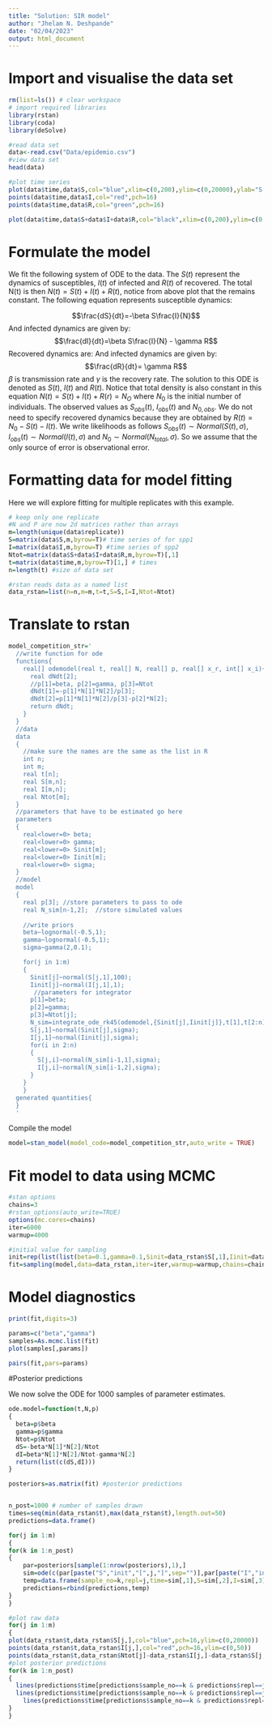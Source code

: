 ```yaml
---
title: "Solution: SIR model"
author: "Jhelam N. Deshpande"
date: "02/04/2023"
output: html_document
---
```

# Import and visualise the data set
```r
rm(list=ls()) # clear workspace
# import required libraries
library(rstan)
library(coda)
library(deSolve)
```
```r
#read data set
data<-read.csv("Data/epidemio.csv")
#view data set
head(data)
```
```r
#plot time series
plot(data$time,data$S,col="blue",xlim=c(0,200),ylim=c(0,20000),ylab="S or I or R",xlab="Time",pch=16)
points(data$time,data$I,col="red",pch=16)
points(data$time,data$R,col="green",pch=16)

plot(data$time,data$S+data$I+data$R,col="black",xlim=c(0,200),ylim=c(0,20000),ylab="S+I+R",xlab="Time",pch=16)
```


# Formulate the model

We fit the following system of ODE to the data. The $S(t)$ represent the dynamics of susceptibles, $I(t)$ of infected and $R(t)$ of recovered. The total N(t) is then $N(t)=S(t)+I(t)+R(t)$, notice from above plot that the remains constant. The following equation represents susceptible dynamics:

$$\frac{dS}{dt}=-\beta S\frac{I}{N}$$
And infected dynamics are given by:
$$\frac{dI}{dt}=\beta S\frac{I}{N} - \gamma R$$
Recovered dynamics are:
And infected dynamics are given by:
$$\frac{dR}{dt}= \gamma R$$
$\beta$ is transmission rate and $\gamma$ is the recovery rate. The solution to this ODE is denoted as $S(t)$,  $I(t)$ and $R(t)$. Notice that total density is also constant in this equation $N(t)=S(t)+I(t)+R(r)=N_O$ where $N_0$ is the initial number of individuals. The observed values as $S_{obs}(t)$, $I_{obs}(t)$ and $N_{0,obs}$. We do not need to specify recovered dynamics because they are obtained by $R(t)=N_0-S(t)-I(t)$. We write likelihoods as follows $S_{obs}(t)\sim Normal(S(t),\sigma)$, $I_{obs}(t)\sim Normal(I(t),\sigma)$ and $N_{0} \sim Normal(N_{total},\sigma)$. So we assume that the only source of error is observational error.

# Formatting data for model fitting
Here we will explore fitting for multiple replicates with this example.
```r
# keep only one replicate
#N and P are now 2d matrices rather than arrays
m=length(unique(data$replicate))
S=matrix(data$S,m,byrow=T)# time series of for spp1
I=matrix(data$I,m,byrow=T) #time series of spp2
Ntot=matrix(data$S+data$I+data$R,m,byrow=T)[,1]
t=matrix(data$time,m,byrow=T)[1,] # times
n=length(t) #size of data set

#rstan reads data as a named list
data_rstan=list(n=n,m=m,t=t,S=S,I=I,Ntot=Ntot)
```

# Translate to rstan
```r
model_competition_str='
  //write function for ode
  functions{
    real[] odemodel(real t, real[] N, real[] p, real[] x_r, int[] x_i){
      real dNdt[2];
      //p[1]=beta, p[2]=gamma, p[3]=Ntot
      dNdt[1]=-p[1]*N[1]*N[2]/p[3];
      dNdt[2]=p[1]*N[1]*N[2]/p[3]-p[2]*N[2];
      return dNdt;
    }
  }
  //data 
  data
  {
    //make sure the names are the same as the list in R
    int n;
    int m;
    real t[n];
    real S[m,n];
    real I[m,n];
    real Ntot[m];
  }
  //parameters that have to be estimated go here
  parameters
  {
    real<lower=0> beta;
    real<lower=0> gamma;
    real<lower=0> Sinit[m];
    real<lower=0> Iinit[m];
    real<lower=0> sigma;
  }
  //model
  model
  {
    real p[3]; //store parameters to pass to ode 
    real N_sim[n-1,2];  //store simulated values
    
    //write priors
    beta~lognormal(-0.5,1);
    gamma~lognormal(-0.5,1);
    sigma~gamma(2,0.1);

    for(j in 1:m)
    {
      Sinit[j]~normal(S[j,1],100);
      Iinit[j]~normal(I[j,1],1);
       //parameters for integrator
      p[1]=beta;
      p[2]=gamma;
      p[3]=Ntot[j];
      N_sim=integrate_ode_rk45(odemodel,{Sinit[j],Iinit[j]},t[1],t[2:n],p,rep_array(0.0,0),rep_array(0,0));
      S[j,1]~normal(Sinit[j],sigma);
      I[j,1]~normal(Iinit[j],sigma);
      for(i in 2:n)
      {
        S[j,i]~normal(N_sim[i-1,1],sigma);
        I[j,i]~normal(N_sim[i-1,2],sigma);
      }
    }
    }
  generated quantities{
  }
  '
```
Compile the model
```r
model=stan_model(model_code=model_competition_str,auto_write = TRUE)
```

# Fit model to data using MCMC

```r
#stan options
chains=3
#rstan_options(auto_write=TRUE)
options(mc.cores=chains)
iter=6000
warmup=4000

#initial value for sampling
init=rep(list(list(beta=0.1,gamma=0.1,Sinit=data_rstan$S[,1],Iinit=data_rstan$I[,1],sigma=10)),chains)
fit=sampling(model,data=data_rstan,iter=iter,warmup=warmup,chains=chains,init=init)
```


# Model diagnostics
```r
print(fit,digits=3)
```
```r
params=c("beta","gamma")
samples=As.mcmc.list(fit)
plot(samples[,params])
```
```r
pairs(fit,pars=params)
```

#Posterior predictions

We now solve the ODE for 1000 samples of parameter estimates.
```r
ode.model=function(t,N,p)
{
  beta=p$beta
  gamma=p$gamma
  Ntot=p$Ntot
  dS=-beta*N[1]*N[2]/Ntot
  dI=beta*N[1]*N[2]/Ntot-gamma*N[2]
  return(list(c(dS,dI)))
}

posteriors=as.matrix(fit) #posterior predictions


n_post=1000 # number of samples drawn
times=seq(min(data_rstan$t),max(data_rstan$t),length.out=50)
predictions=data.frame()

for(j in 1:m)
{  
for(k in 1:n_post)
{
    par=posteriors[sample(1:nrow(posteriors),1),]
    sim=ode(c(par[paste("S","init","[",j,"]",sep="")],par[paste("I","init","[",j,"]",sep="")]),times,ode.model,list(beta=par["beta"],gamma=par["gamma"],Ntot=data_rstan$Ntot[j]))
    temp=data.frame(sample_no=k,repl=j,time=sim[,1],S=sim[,2],I=sim[,3],R=data_rstan$Ntot[j]-sim[,2]-sim[,3])
    predictions=rbind(predictions,temp)
}
}
```

```r
#plot raw data
for(j in 1:m)
{
plot(data_rstan$t,data_rstan$S[j,],col="blue",pch=16,ylim=c(0,20000))
points(data_rstan$t,data_rstan$I[j,],col="red",pch=16,ylim=c(0,50))
points(data_rstan$t,data_rstan$Ntot[j]-data_rstan$I[j,]-data_rstan$S[j,],col="green",pch=16,ylim=c(0,50))
#plot posterior predictions
for(k in 1:n_post)
{
  lines(predictions$time[predictions$sample_no==k & predictions$repl==j],predictions$S[predictions$sample_no==k & predictions$repl==j],col=rgb(0,0,1,0.1))
  lines(predictions$time[predictions$sample_no==k & predictions$repl==j],predictions$I[predictions$sample_no==k & predictions$repl==j],col=rgb(1,0,0,0.1))
    lines(predictions$time[predictions$sample_no==k & predictions$repl==j],predictions$R[predictions$sample_no==k & predictions$repl==j],col=rgb(0,1,0,0.1))
}
}
```